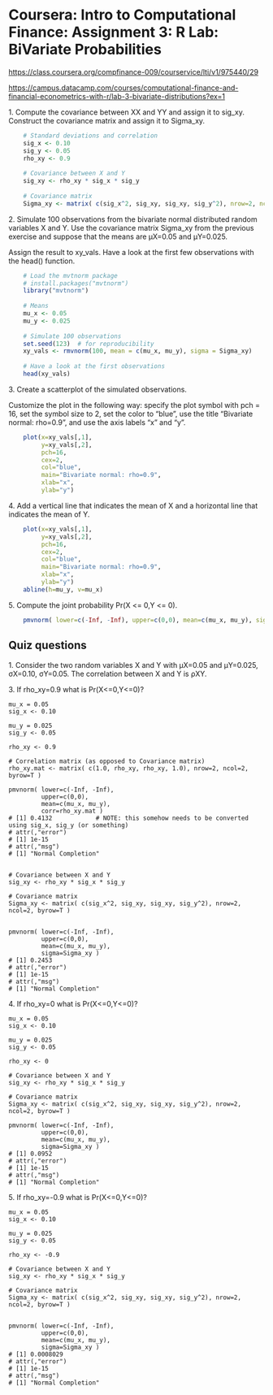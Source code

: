 
# Coursera: Intro to Computational Finance: Assignment 3: R Lab: BiVariate Probabilities


[https://class.coursera.org/compfinance-009/courservice/lti/v1/975440/29](https://class.coursera.org/compfinance-009/courservice/lti/v1/975440/29)

[https://campus.datacamp.com/courses/computational-finance-and-financial-econometrics-with-r/lab-3-bivariate-distributions?ex=1](https://campus.datacamp.com/courses/computational-finance-and-financial-econometrics-with-r/lab-3-bivariate-distributions?ex=1)


1\. Compute the covariance between XX and YY and assign it to sig_xy.
Construct the covariance matrix and assign it to Sigma_xy.

```r

    # Standard deviations and correlation
    sig_x <- 0.10
    sig_y <- 0.05
    rho_xy <- 0.9
    
    # Covariance between X and Y
    sig_xy <- rho_xy * sig_x * sig_y
    
    # Covariance matrix
    Sigma_xy <- matrix( c(sig_x^2, sig_xy, sig_xy, sig_y^2), nrow=2, ncol=2, byrow=T )

```

2\. Simulate 100 observations from the bivariate normal distributed random
variables X and Y. Use the covariance matrix Sigma_xy from the previous
exercise and suppose that the means are µX=0.05 and μY=0.025.

Assign the result to xy_vals.
Have a look at the first few observations with the head() function.

```r

    # Load the mvtnorm package
    # install.packages("mvtnorm")
    library("mvtnorm")
    
    # Means
    mu_x <- 0.05
    mu_y <- 0.025
    
    # Simulate 100 observations
    set.seed(123)  # for reproducibility
    xy_vals <- rmvnorm(100, mean = c(mu_x, mu_y), sigma = Sigma_xy)
      
    # Have a look at the first observations
    head(xy_vals)

```

3\. Create a scatterplot of the simulated observations.

Customize the plot in the following way: specify the plot symbol with pch = 16,
set the symbol size to 2, set the color to "blue", use the title "Bivariate
normal: rho=0.9", and use the axis labels "x" and "y".

```r

    plot(x=xy_vals[,1], 
         y=xy_vals[,2], 
         pch=16, 
         cex=2, 
         col="blue", 
         main="Bivariate normal: rho=0.9",
         xlab="x",
         ylab="y")

```


4\. Add a vertical line that indicates the mean of X and a horizontal line that
indicates the mean of Y.

```r

    plot(x=xy_vals[,1], 
         y=xy_vals[,2], 
         pch=16, 
         cex=2, 
         col="blue", 
         main="Bivariate normal: rho=0.9",
         xlab="x",
         ylab="y")
    abline(h=mu_y, v=mu_x)

```

5\. Compute the joint probability Pr(X <= 0,Y <= 0).

```r

    pmvnorm( lower=c(-Inf, -Inf), upper=c(0,0), mean=c(mu_x, mu_y), sigma=Sigma_xy )

```

## Quiz questions


1\. Consider the two random variables X and Y with μX=0.05 and
μY=0.025, σX=0.10, σY=0.05. The correlation between X and Y is ρXY.


3\. If rho_xy=0.9 what is Pr(X<=0,Y<=0)?


    mu_x = 0.05
    sig_x <- 0.10

    mu_y = 0.025
    sig_y <- 0.05

    rho_xy <- 0.9

    # Correlation matrix (as opposed to Covariance matrix)
    rho_xy.mat <- matrix( c(1.0, rho_xy, rho_xy, 1.0), nrow=2, ncol=2, byrow=T )
    
    pmvnorm( lower=c(-Inf, -Inf), 
             upper=c(0,0), 
             mean=c(mu_x, mu_y), 
             corr=rho_xy.mat )
    # [1] 0.4132            # NOTE: this somehow needs to be converted using sig_x, sig_y (or something)
    # attr(,"error")
    # [1] 1e-15
    # attr(,"msg")
    # [1] "Normal Completion"


    # Covariance between X and Y
    sig_xy <- rho_xy * sig_x * sig_y
    
    # Covariance matrix
    Sigma_xy <- matrix( c(sig_x^2, sig_xy, sig_xy, sig_y^2), nrow=2, ncol=2, byrow=T )


    pmvnorm( lower=c(-Inf, -Inf), 
             upper=c(0,0), 
             mean=c(mu_x, mu_y), 
             sigma=Sigma_xy )
    # [1] 0.2453
    # attr(,"error")
    # [1] 1e-15
    # attr(,"msg")
    # [1] "Normal Completion"

4\. If rho_xy=0 what is Pr(X<=0,Y<=0)?


    mu_x = 0.05
    sig_x <- 0.10

    mu_y = 0.025
    sig_y <- 0.05

    rho_xy <- 0

    # Covariance between X and Y
    sig_xy <- rho_xy * sig_x * sig_y
    
    # Covariance matrix
    Sigma_xy <- matrix( c(sig_x^2, sig_xy, sig_xy, sig_y^2), nrow=2, ncol=2, byrow=T )

    pmvnorm( lower=c(-Inf, -Inf), 
             upper=c(0,0), 
             mean=c(mu_x, mu_y), 
             sigma=Sigma_xy )
    # [1] 0.0952
    # attr(,"error")
    # [1] 1e-15
    # attr(,"msg")
    # [1] "Normal Completion"


5\. If rho_xy=-0.9 what is Pr(X<=0,Y<=0)?

    mu_x = 0.05
    sig_x <- 0.10

    mu_y = 0.025
    sig_y <- 0.05

    rho_xy <- -0.9

    # Covariance between X and Y
    sig_xy <- rho_xy * sig_x * sig_y
    
    # Covariance matrix
    Sigma_xy <- matrix( c(sig_x^2, sig_xy, sig_xy, sig_y^2), nrow=2, ncol=2, byrow=T )


    pmvnorm( lower=c(-Inf, -Inf), 
             upper=c(0,0), 
             mean=c(mu_x, mu_y), 
             sigma=Sigma_xy )
    # [1] 0.0008029
    # attr(,"error")
    # [1] 1e-15
    # attr(,"msg")
    # [1] "Normal Completion"
